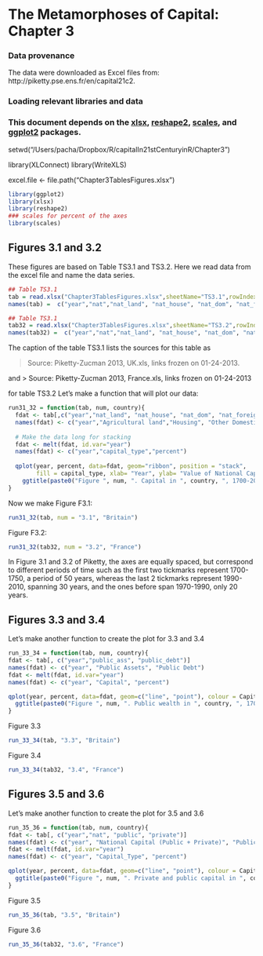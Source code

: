 The Metamorphoses of Capital: Chapter 3
========================================================

### Data provenance

The data were downloaded as Excel files from: http://piketty.pse.ens.fr/en/capital21c2. 

### Loading relevant libraries and data

### This document depends on the [xlsx](http://cran.r-project.org/web/packages/xlsx/index.html), [reshape2](http://cran.r-project.org/web/packages/reshape2/index.html), [scales](http://cran.r-project.org/web/packages/scales/index.html), and [ggplot2](http://cran.r-project.org/web/packages/ggplot2/index.html) packages.

setwd("/Users/pacha/Dropbox/R/capitalIn21stCenturyinR/Chapter3")

library(XLConnect)
library(WriteXLS)

excel.file <- file.path("Chapter3TablesFigures.xlsx")

```r
library(ggplot2)
library(xlsx)
library(reshape2)
### scales for percent of the axes
library(scales)
```

## Figures 3.1 and 3.2

These figures are based on Table TS3.1 and TS3.2. Here we read
data from the excel file and name the data series.

```r
## Table TS3.1
tab = read.xlsx("Chapter3TablesFigures.xlsx",sheetName="TS3.1",rowIndex=9:19,colIndex=1:10,header=FALSE)
names(tab) =  c("year","nat","nat_land", "nat_house", "nat_dom", "nat_foreign", "public", "public_ass", "public_debt", "private")
```

```r
## Table TS3.1
tab32 = read.xlsx("Chapter3TablesFigures.xlsx",sheetName="TS3.2",rowIndex=9:19,colIndex=1:10,header=FALSE)
names(tab32) =  c("year","nat","nat_land", "nat_house", "nat_dom", "nat_foreign", "public", "public_ass", "public_debt", "private")
```

The caption of the table TS3.1 lists the sources for this table
as 

> Source: Piketty-Zucman 2013, UK.xls, links frozen on 01-24-2013.   				

and 
> Source: Piketty-Zucman 2013, France.xls, links frozen on 01-24-2013

for table TS3.2
Let's make a function that will plot our data:
```r
run31_32 = function(tab, num, country){
  fdat <- tab[,c("year","nat_land", "nat_house", "nat_dom", "nat_foreign")]
  names(fdat) <- c("year","Agricultural land","Housing", "Other Domestic Capital", "Net foreign capital")
  
  # Make the data long for stacking
  fdat <- melt(fdat, id.var="year")
  names(fdat) <- c("year","capital_type","percent")
  
  qplot(year, percent, data=fdat, geom="ribbon", position = "stack", 
        fill = capital_type, xlab= "Year", ylab= "Value of National Capital (% National Income)") + scale_y_continuous(labels = percent, limits = c(0, 8)) + 
    ggtitle(paste0("Figure ", num, ". Capital in ", country, ", 1700-2010")) + theme(legend.position="bottom", legend.background = element_rect(fill="transparent")) + scale_x_continuous(breaks = seq(1700, 2020, by=20))
}
```

Now we make Figure F3.1:

```r
run31_32(tab, num = "3.1", "Britain")
```

Figure F3.2:

```r
run31_32(tab32, num = "3.2", "France")
```

In Figure 3.1 and 3.2 of Piketty, the axes are equally spaced, but correspond to different periods of time such as the first two tickmarks represent 1700-1750, a period of 50 years, whereas the last 2 tickmarks represent 1990-2010, spanning 30 years, and the ones before span 1970-1990, only 20 years.  

## Figures 3.3 and 3.4
Let's make another function to create the plot for 3.3 and 3.4
```r
run_33_34 = function(tab, num, country){
fdat <- tab[, c("year","public_ass", "public_debt")]
names(fdat) <- c("year", "Public Assets", "Public Debt")
fdat <- melt(fdat, id.var="year")
names(fdat) <- c("year", "Capital", "percent")

qplot(year, percent, data=fdat, geom=c("line", "point"), colour = Capital, xlab= "Year", ylab= "Public assets and debt (% national income)") + scale_y_continuous(labels = percent, limits = c(0, 2.5)) + 
  ggtitle(paste0("Figure ", num, ". Public wealth in ", country, ", 1700-2010")) + theme(legend.position=c(0.5, .8), legend.background = element_rect(fill="transparent")) + scale_x_continuous(breaks = seq(1700, 2020, by=20))
}
```

Figure 3.3

```r
run_33_34(tab, "3.3", "Britain")
```

Figure 3.4

```r
run_33_34(tab32, "3.4", "France")
```


## Figures 3.5 and 3.6
Let's make another function to create the plot for 3.5 and 3.6
```r
run_35_36 = function(tab, num, country){
fdat <- tab[, c("year","nat", "public", "private")]
names(fdat) <- c("year", "National Capital (Public + Private)", "Public", "Private")
fdat <- melt(fdat, id.var="year")
names(fdat) <- c("year", "Capital_Type", "percent")

qplot(year, percent, data=fdat, geom=c("line", "point"), colour = Capital_Type, xlab= "Year", ylab= "National, private and public capital (% national income)") + scale_y_continuous(labels = percent, limits = c(-2, 9)) + 
  ggtitle(paste0("Figure ", num, ". Private and public capital in ", country, ", 1700-2010")) + theme(legend.position=c(0.5, .5), legend.background = element_rect(fill="transparent")) + scale_x_continuous(breaks = seq(1700, 2020, by=20))
}
```

Figure 3.5

```r
run_35_36(tab, "3.5", "Britain")
```

Figure 3.6

```r
run_35_36(tab32, "3.6", "France")
```